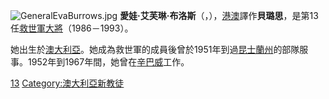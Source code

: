 {{救世軍}}
[[File:GeneralEvaBurrows.jpg|right]]
'''愛娃·艾芙琳·布洛斯'''（{{lang-en|'''Eva Evelyn Burrows'''}}，{{bd|1929年|9月15日|2015年|3月20日|catIdx=B}}），[[救世軍港澳軍區|港澳]]譯作'''貝璐思'''，是第13任[[救世軍大將|救世軍大將]]（1986－1993）。

她出生於[[澳大利亞|澳大利亞]]。她成為救世軍的成員後曾於1951年到過[[昆士蘭州|昆士蘭州]]的部隊服事。1952年到1967年間，她曾在[[辛巴威|辛巴威]]工作。

{{救世軍大將|
Predecessor=[[雅爾·華斯卓姆|雅爾·華斯卓姆]]|
Successor=[[邦衛·提歐斯里|邦衛·提歐斯里]]|Dates=1986–1993}}

{{Authority control}}
[[Category:救世军大将|13]]
[[Category:澳大利亞新教徒|Category:澳大利亞新教徒]]